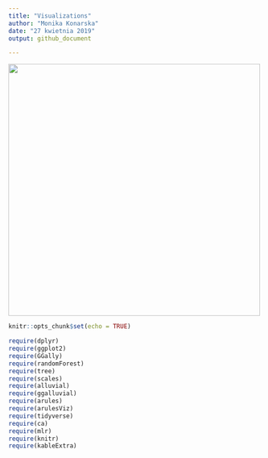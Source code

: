 ```yaml
---
title: "Visualizations"
author: "Monika Konarska"
date: "27 kwietnia 2019"
output: github_document

---
```


![](https://www.thesierraleonetelegraph.com/wp-content/uploads/2018/11/black-friday-sale.jpg){width=500px}

```r
knitr::opts_chunk$set(echo = TRUE)
```

```r
require(dplyr)
require(ggplot2)
require(GGally)
require(randomForest)
require(tree)
require(scales)
require(alluvial)
require(ggalluvial)
require(arules)
require(arulesViz)
require(tidyverse)
require(ca)
require(mlr)
require(knitr)
require(kableExtra)

```



